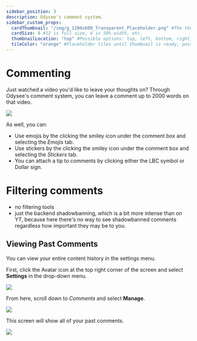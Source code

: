 ```yaml
---
sidebar_position: 3
description: Odysee's comment system.
sidebar_custom_props:
  cardThumbnail: "/img/g_1200x600_Transparent_Placeholder.png" #The thumbnail on the category card.
  cardSize: 4 #12 is full size, 6 is 50% width, etc.
  thumbnailLocation: "top" #Possible options: top, left, bottom, right, none
  tileColor: "orange" #Placeholder tiles until thumbnail is ready, possible options: blue, cream, darkpurple, lightpurple, mauve, orange, pink, none
---
```


# Commenting

Just watched a video you'd like to leave your thoughts on? Through Odysee's comment system, you can leave a comment up to 2000 words on that video.

![](/img/en/category-interaction4.png)

As well, you can:

- Use emojis by the clicking the smiley icon under the comment box and selecting the *Emojis* tab.
- Use stickers by the clicking the smiley icon under the comment box and selecting the *Stickers* tab.
- You can attach a tip to comments by clicking either the LBC symbol or Dollar sign.

# Filtering comments
- no filtering tools
- just the backend shadowbanning, which is a bit more intense than on YT, because here there's no way to see shadowbanned comments regardless how important they may be to you.

## Viewing Past Comments

You can view your entire content history in the settings menu.

First, click the Avatar icon at the top right corner of the screen and select **Settings** in the drop-down menu.

![](/img/en/category-basics27.png)

From here, scroll down to *Comments* and select **Manage**.

![](/img/en/category-interaction5.png)

This screen will show all of your past comments.

![](/img/en/category-interaction6.png)

